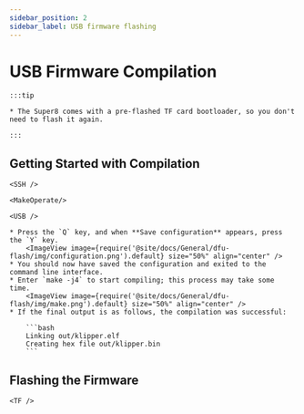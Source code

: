 ```yaml
---
sidebar_position: 2
sidebar_label: USB firmware flashing
---
```





# USB Firmware Compilation

    :::tip

    * The Super8 comes with a pre-flashed TF card bootloader, so you don't need to flash it again.

    :::

## Getting Started with Compilation

    <SSH />

    <MakeOperate/>

    <USB />

    * Press the `Q` key, and when **Save configuration** appears, press the `Y` key.
        <ImageView image={require('@site/docs/General/dfu-flash/img/configuration.png').default} size="50%" align="center" />
    * You should now have saved the configuration and exited to the command line interface.
    * Enter `make -j4` to start compiling; this process may take some time.
        <ImageView image={require('@site/docs/General/dfu-flash/img/make.png').default} size="50%" align="center" />
    * If the final output is as follows, the compilation was successful:

        ```bash
        Linking out/klipper.elf
        Creating hex file out/klipper.bin
        ```


## Flashing the Firmware

    <TF />